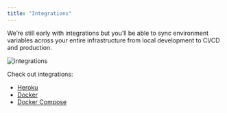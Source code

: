 ```yaml
---
title: "Integrations"
---
```


We’re still early with integrations but you’ll be able to sync environment variables across your entire infrastructure from local development to CI/CD and production.

![integrations](../../images/project-integrations.png)

Check out integrations:

- [Heroku](/integrations/heroku)
- [Docker](/integrations/docker)
- [Docker Compose](/integrations/docker-compose)
